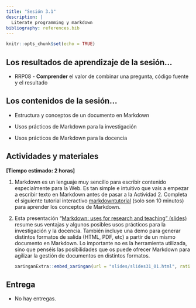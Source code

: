 ```yaml
---
title: "Sesión 3.1"
description: |
  Literate programming y markdown
bibliography: references.bib
---
```


```r
knitr::opts_chunk$set(echo = TRUE)
```

## Los resultados de aprendizaje de la sesión...

-   RRP08 - **Comprender** el valor de combinar una pregunta, código fuente y el resultado

## Los contenidos de la sesión...

-   Estructura y conceptos de un documento en Markdown

-   Usos prácticos de Markdown para la investigación

-   Usos prácticos de Markdown para la docencia

## Actividades y materiales

**[Tiempo estimado: 2 horas]**

1.  Markdown es un lenguaje muy sencillo para escribir contenido especialmente para la Web. Es tan simple e intuitivo que vais a empezar a escribir texto en Markdown antes de pasar a la Actividad 2. Completa el siguiente tutorial interactivo [markdowntutorial](https://www.markdowntutorial.com/) (solo son 10 minutos) para aprender los conceptos de Markdown.

2.  Esta presentación "[Markdown: uses for research and teaching" (slides)](slides/slides31_01.html) <!--(y [video](https://drive.google.com/file/d/1xbR8LOi3-QLS3gRmYVB1GYxk1HxzF8fZ/view?usp=sharing))--> resume sus ventajas y algunos posibles usos prácticos para la investigación y la docencia. También incluye una demo para generar distintos formatos de salida (HTML, PDF, etc) a partir de un mismo documento en Markdown. Lo importante no es la herramienta utilizada, sino que penséis las posibilidades que os puede ofrecer Markdown para agilizar la gestión de documentos en distintos formatos.

    ```r
    xaringanExtra::embed_xaringan(url = "slides/slides31_01.html", ratio = "16:9")
    ```

## **Entrega**

-   No hay entregas.

### 
